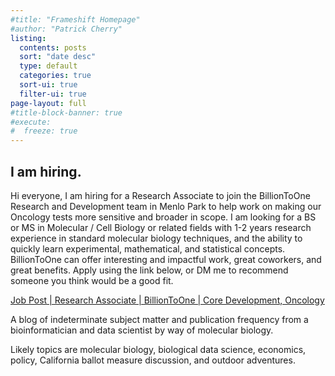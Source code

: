 ```yaml
---
#title: "Frameshift Homepage"
#author: "Patrick Cherry"
listing:
  contents: posts
  sort: "date desc"
  type: default
  categories: true
  sort-ui: true
  filter-ui: true
page-layout: full
#title-block-banner: true
#execute:
#  freeze: true
---
```

:::{.callout-note}
## I am hiring.
Hi everyone, I am hiring for a Research Associate to join the BillionToOne Research and Development team in Menlo Park to help work on making our Oncology tests more sensitive and broader in scope. I am looking for a BS or MS in Molecular / Cell Biology or related fields with 1-2 years research experience in standard molecular biology techniques, and the ability to quickly learn experimental, mathematical, and statistical concepts. BillionToOne can offer interesting and impactful work, great coworkers, and great benefits. Apply using the link below, or DM me to recommend someone you think would be a good fit.

[Job Post | Research Associate | BillionToOne | Core Development, Oncology](https://grnh.se/0541b3175us)
:::

A blog of indeterminate subject matter and publication frequency from a bioinformatician and data scientist by way of molecular biology.

Likely topics are molecular biology, biological data science, economics, policy, California ballot measure discussion, and outdoor adventures.

```{=html}
<a rel="me" href="https://genomic.social/@pcherry"> </a>
<a rel="me" href="https://fosstodon.org/@pcherry"> </a>
```